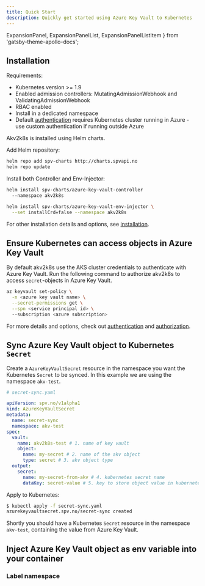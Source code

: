```yaml
---
title: Quick Start
description: Quickly get started using Azure Key Vault to Kubernetes
---
```


  ExpansionPanel,
  ExpansionPanelList,
  ExpansionPanelListItem
} from 'gatsby-theme-apollo-docs';

<ExpansionPanelList>
<ExpansionPanelListItem number="1">

## Installation

Requirements:

* Kubernetes version >= 1.9 
* Enabled admission controllers: MutatingAdmissionWebhook and ValidatingAdmissionWebhook
* RBAC enabled
* Install in a dedicated namespace
* Default [authentication](security/authentication) requires Kubernetes cluster running in Azure - use custom authentication if running outside Azure

Akv2k8s is installed using Helm charts.

Add Helm repository:

```bash
helm repo add spv-charts http://charts.spvapi.no
helm repo update
```

Install both Controller and Env-Injector:

```bash
helm install spv-charts/azure-key-vault-controller
  --namespace akv2k8s

helm install spv-charts/azure-key-vault-env-injector \
  --set installCrd=false --namespace akv2k8s
```

For other installation details and options, see [installation](installation/introduction).

</ExpansionPanelListItem>
<ExpansionPanelListItem number="2">

## Ensure Kubernetes can access objects in Azure Key Vault

By default akv2k8s use the AKS cluster credentials to authenticate with Azure Key Vault. Run the following command to authorize akv2k8s to access `secret`-objects in Azure Key Vault.

```bash
az keyvault set-policy \
  -n <azure key vault name> \
  --secret-permissions get \
  --spn <service principal id> \ 
  --subscription <azure subscription>
```

For more details and options, check out [authentication](security/authentication) and [authorization](security/authorization).

</ExpansionPanelListItem>
<ExpansionPanelListItem number="3">

## Sync Azure Key Vault object to Kubernetes `Secret`

Create a `AzureKeyVaultSecret` resource in the namespace you want the Kubernetes `Secret` to be synced. In this example we are using the namespace `akv-test`.

```yaml
# secret-sync.yaml

apiVersion: spv.no/v1alpha1
kind: AzureKeyVaultSecret
metadata:
  name: secret-sync 
  namespace: akv-test
spec:
  vault:
    name: akv2k8s-test # 1. name of key vault
    object:
      name: my-secret # 2. name of the akv object
      type: secret # 3. akv object type
  output: 
    secret: 
      name: my-secret-from-akv # 4. kubernetes secret name
      dataKey: secret-value # 5. key to store object value in kubernetes secret
```

Apply to Kubernetes:

```bash
$ kubectl apply -f secret-sync.yaml
azurekeyvaultsecret.spv.no/secret-sync created
```

Shortly you should have a Kubernetes `Secret` resource in the namespace `akv-test`, containing the value from Azure Key Vault. 

</ExpansionPanelListItem>
<ExpansionPanelListItem number="4">

## Inject Azure Key Vault object as env variable into your container

### Label namespace

</ExpansionPanelListItem>

</ExpansionPanelList> 
 
